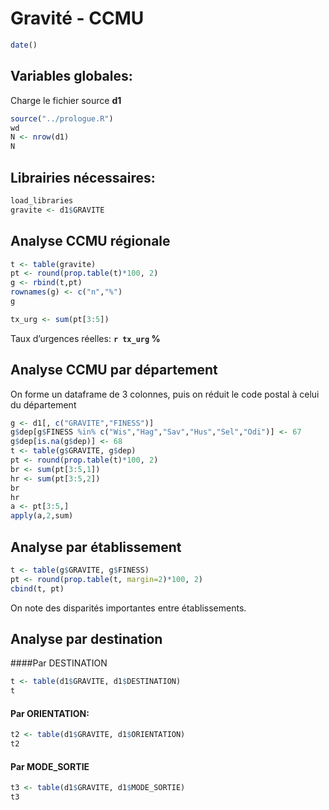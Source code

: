 Gravité - CCMU
========================================================
```r
date()
```
Variables globales:
-------------------
Charge le fichier source **d1**
```r
source("../prologue.R")
wd
N <- nrow(d1)
N
```
Librairies nécessaires:
-----------------------
```r
load_libraries
gravite <- d1$GRAVITE
```

Analyse CCMU régionale
----------------------
```r

t <- table(gravite)
pt <- round(prop.table(t)*100, 2)
g <- rbind(t,pt)
rownames(g) <- c("n","%")
g

tx_urg <- sum(pt[3:5])
```
Taux d'urgences réelles: **`r tx_urg` %**

Analyse CCMU par département
----------------------------
On forme un dataframe de 3 colonnes, puis on réduit le code postal à celui du département

```r
g <- d1[, c("GRAVITE","FINESS")]
g$dep[g$FINESS %in% c("Wis","Hag","Sav","Hus","Sel","Odi")] <- 67
g$dep[is.na(g$dep)] <- 68
t <- table(g$GRAVITE, g$dep)
pt <- round(prop.table(t)*100, 2)
br <- sum(pt[3:5,1])
hr <- sum(pt[3:5,2])
br
hr
a <- pt[3:5,]
apply(a,2,sum)

```
Analyse par établissement
-------------------------
```r
t <- table(g$GRAVITE, g$FINESS)
pt <- round(prop.table(t, margin=2)*100, 2)
cbind(t, pt)
```
On note des disparités importantes entre établissements.

Analyse par destination
------------------------

####Par DESTINATION

```r
t <- table(d1$GRAVITE, d1$DESTINATION)
t
```

#### Par ORIENTATION:
```r
t2 <- table(d1$GRAVITE, d1$ORIENTATION)
t2
```

#### Par MODE_SORTIE

```r
t3 <- table(d1$GRAVITE, d1$MODE_SORTIE)
t3
```





